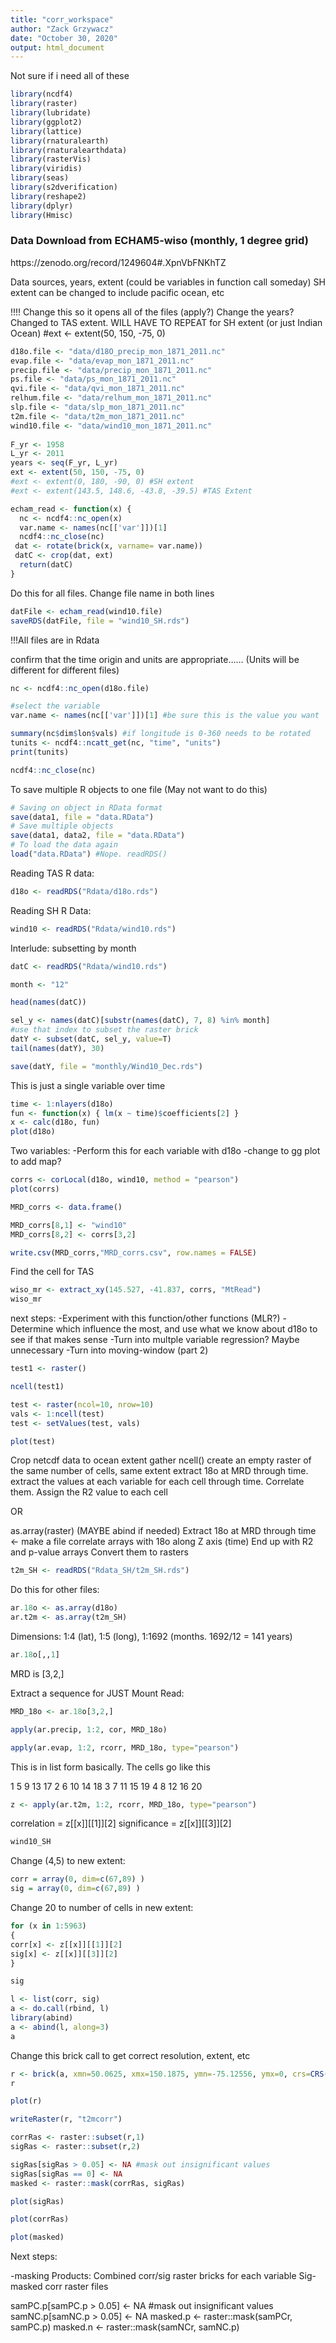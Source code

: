 ```yaml
---
title: "corr_workspace"
author: "Zack Grzywacz"
date: "October 30, 2020"
output: html_document
---
```





Not sure if i need all of these
```r
library(ncdf4)
library(raster)
library(lubridate)
library(ggplot2)
library(lattice)
library(rnaturalearth)
library(rnaturalearthdata)
library(rasterVis)
library(viridis)
library(seas)
library(s2dverification)
library(reshape2)
library(dplyr)
library(Hmisc)
```



### Data Download from ECHAM5‐wiso (monthly, 1 degree grid)
https://zenodo.org/record/1249604#.XpnVbFNKhTZ

Data sources, years, extent (could be variables in function call someday)
SH extent can be changed to include pacific ocean, etc

!!!! Change this so it opens all of the files (apply?)
Change the years?
Changed to TAS extent. WILL HAVE TO REPEAT for SH extent (or just Indian Ocean)
#ext <- extent(50, 150, -75, 0)
```r
d18o.file <- "data/d18O_precip_mon_1871_2011.nc"
evap.file <- "data/evap_mon_1871_2011.nc"
precip.file <- "data/precip_mon_1871_2011.nc"
ps.file <- "data/ps_mon_1871_2011.nc"
qvi.file <- "data/qvi_mon_1871_2011.nc"
relhum.file <- "data/relhum_mon_1871_2011.nc"
slp.file <- "data/slp_mon_1871_2011.nc"
t2m.file <- "data/t2m_mon_1871_2011.nc"
wind10.file <- "data/wind10_mon_1871_2011.nc"
  
F_yr <- 1958
L_yr <- 2011
years <- seq(F_yr, L_yr)
ext <- extent(50, 150, -75, 0) 
#ext <- extent(0, 180, -90, 0) #SH extent
#ext <- extent(143.5, 148.6, -43.8, -39.5) #TAS Extent
```


```r
echam_read <- function(x) {
  nc <- ncdf4::nc_open(x)
  var.name <- names(nc[['var']])[1]
  ncdf4::nc_close(nc)
 dat <- rotate(brick(x, varname= var.name))
 datC <- crop(dat, ext)
  return(datC)
}

```

Do this for all files. Change file name in both lines

```r
datFile <- echam_read(wind10.file)
saveRDS(datFile, file = "wind10_SH.rds")
```

!!!All files are in Rdata

confirm that the time origin and units are appropriate......
(Units will be different for different files)
```r
nc <- ncdf4::nc_open(d18o.file)

#select the variable
var.name <- names(nc[['var']])[1] #be sure this is the value you want

summary(nc$dim$lon$vals) #if longitude is 0-360 needs to be rotated
tunits <- ncdf4::ncatt_get(nc, "time", "units")
print(tunits)

ncdf4::nc_close(nc)
```


To save multiple R objects to one file (May not want to do this)

```r
# Saving on object in RData format
save(data1, file = "data.RData")
# Save multiple objects
save(data1, data2, file = "data.RData")
# To load the data again
load("data.RData") #Nope. readRDS()
```

Reading TAS R data:
```r
d18o <- readRDS("Rdata/d18o.rds")
```

Reading SH R Data:

```r
wind10 <- readRDS("Rdata/wind10.rds")
```





Interlude: subsetting by month

```r
datC <- readRDS("Rdata/wind10.rds")
```

```r
month <- "12"
```

```r
head(names(datC))
```


```r
sel_y <- names(datC)[substr(names(datC), 7, 8) %in% month] 
#use that index to subset the raster brick
datY <- subset(datC, sel_y, value=T)
tail(names(datY), 30)
```

```r
save(datY, file = "monthly/Wind10_Dec.rds")
```
















This is just a single variable over time
```r
time <- 1:nlayers(d18o)
fun <- function(x) { lm(x ~ time)$coefficients[2] }
x <- calc(d18o, fun)
plot(d18o)
```

Two variables: 
-Perform this for each variable with d18o
-change to gg plot to add map?
```r
corrs <- corLocal(d18o, wind10, method = "pearson")
plot(corrs)
```

```r
MRD_corrs <- data.frame()
```

```r
MRD_corrs[8,1] <- "wind10"
MRD_corrs[8,2] <- corrs[3,2]
```

```r
write.csv(MRD_corrs,"MRD_corrs.csv", row.names = FALSE)
```


Find the cell for TAS

```r
wiso_mr <- extract_xy(145.527, -41.837, corrs, "MtRead")
wiso_mr
```


next steps:
-Experiment with this function/other functions (MLR?)
-Determine which influence the most, and use what we know about d18o to see if that makes sense
-Turn into multple variable regression? Maybe unnecessary
-Turn into moving-window (part 2)

```r
test1 <- raster()
```

```r
ncell(test1)
```



```r
test <- raster(ncol=10, nrow=10)
vals <- 1:ncell(test)
test <- setValues(test, vals)
```

```r
plot(test)
```

Crop netcdf data to ocean extent
gather ncell()
create an empty raster of the same number of cells, same extent
extract 18o at MRD through time.
extract the values at each variable for each cell through time.
Correlate them. Assign the R2 value to each cell

OR

as.array(raster)
(MAYBE abind if needed)
Extract 18o at MRD through time <- make a file
correlate arrays with 18o along Z axis (time)
End up with R2 and p-value arrays
Convert them to rasters

```r
t2m_SH <- readRDS("Rdata_SH/t2m_SH.rds")
```


Do this for other files:
```r
ar.18o <- as.array(d18o)
ar.t2m <- as.array(t2m_SH)
```

Dimensions: 1:4 (lat), 1:5 (long), 1:1692 (months. 1692/12 = 141 years)

```r
ar.18o[,,1]
```
MRD is [3,2,]


Extract a sequence for JUST Mount Read:
```r
MRD_18o <- ar.18o[3,2,]
```

```r
apply(ar.precip, 1:2, cor, MRD_18o)
```

```r
apply(ar.evap, 1:2, rcorr, MRD_18o, type="pearson")
```

This is in list form basically. The cells go like this

1   5   9   13  17
2   6   10  14  18
3   7   11  15  19
4   8   12  16  20

```r
z <- apply(ar.t2m, 1:2, rcorr, MRD_18o, type="pearson")
```

correlation = z[[x]][[1]][2]
significance = z[[x]][[3]][2]

```r
wind10_SH
```


Change (4,5) to new extent:

```r
corr = array(0, dim=c(67,89) )
sig = array(0, dim=c(67,89) )
```

Change 20 to number of cells in new extent:

```r
for (x in 1:5963)
{
corr[x] <- z[[x]][[1]][2]
sig[x] <- z[[x]][[3]][2]
}
```

```r
sig
```

```r
l <- list(corr, sig)
a <- do.call(rbind, l)
library(abind)
a <- abind(l, along=3)
a
```

Change this brick call to get correct resolution, extent, etc

```r
r <- brick(a, xmn=50.0625, xmx=150.1875, ymn=-75.12556, ymx=0, crs=CRS("+proj=longlat +datum=WGS84"))
r
```

```r
plot(r)
```

```r
writeRaster(r, "t2mcorr")
```


```r
corrRas <- raster::subset(r,1)
sigRas <- raster::subset(r,2)
```

```r
sigRas[sigRas > 0.05] <- NA #mask out insignificant values
sigRas[sigRas == 0] <- NA
masked <- raster::mask(corrRas, sigRas)
```

```r
plot(sigRas)
```


```r
plot(corrRas)
```


```r
plot(masked)
```


Next steps:

-masking
Products:
 Combined corr/sig raster bricks for each variable
 Sig-masked corr raster files

samPC.p[samPC.p > 0.05] <- NA #mask out insignificant values
samNC.p[samNC.p > 0.05] <- NA
masked.p <- raster::mask(samPCr, samPC.p)
masked.n <- raster::mask(samNCr, samNC.p)


